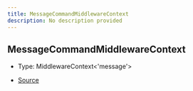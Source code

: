 ```yaml
---
title: MessageCommandMiddlewareContext
description: No description provided
---
```


## MessageCommandMiddlewareContext

- Type: MiddlewareContext\<'message'>

- [Source](https://github.com/underctrl-io/commandkit/blob/83ef44f10b86e30835e8636786e5222cac412af9/packages/commandkit/src/app/commands/Context.ts#L66)